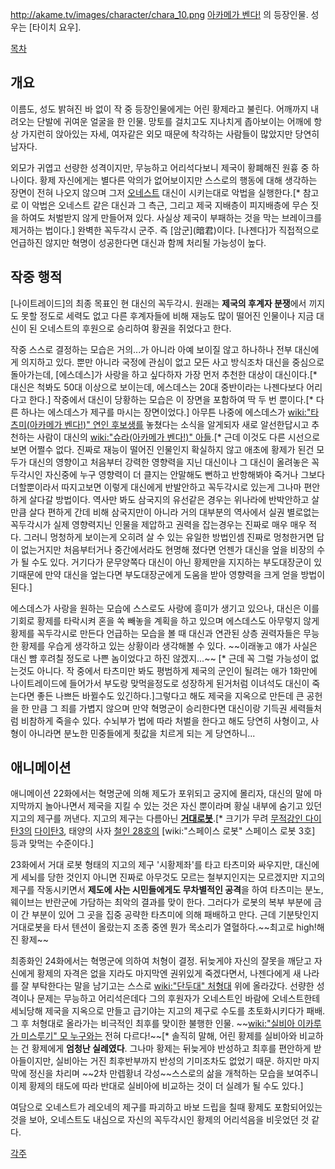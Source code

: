 http://akame.tv/images/character/chara_10.png
[[아카메가 벤다!]] 의 등장인물. 성우는 [타이치 요우].

[[목차]]

== 개요 ==
이름도, 성도 밝혀진 바 없이 작 중 등장인물에게는 어린 황제라고 불린다. 어깨까지 내려오는 단발에 귀여운 얼굴을 한 인물. 망토를 걸치고도 지나치게 좁아보이는 어깨에 항상 가지런히 앉아있는 자세, 여자같은 외모 때문에 착각하는 사람들이 많았지만 당연히 남자다.

외모가 귀엽고 선량한 성격이지만, 무능하고 어리석다보니 제국이 황폐해진 원흉 중 하나이다. 황제 자신에게는 별다른 악의가 없어보이지만 스스로의 행동에 대해 생각하는 장면이 전혀 나오지 않으며 그저 [[오네스트]] 대신이 시키는대로 악법을 실행한다.[* 참고로 이 악법은 오네스트 같은 대신과 그 측근, 그리고 제국 지배층이 피지배층에 무슨 짓을 하여도 처벌받지 않게 만들어져 있다. 사실상 제국이 부패하는 것을 막는 브레이크를 제거하는 법이다.] 완벽한 꼭두각시 군주. 즉 [암군](暗君)이다. [나젠다]가 직접적으로 언급하진 않지만 혁명이 성공한다면 대신과 함께 처리될 가능성이 높다.

== 작중 행적 ==
[나이트레이드]의 최종 목표인 현 대신의 꼭두각시. 원래는 '''제국의 후계자 분쟁'''에서 끼지도 못할 정도로 세력도 없고 다른 후계자들에 비해 재능도 많이 떨어진 인물이나 지금 대신이 된 오네스트의 후원으로 승리하여 황권을 쥐었다고 한다.

작중 스스로 결정하는 모습은 거의...가 아니라 아예 보이질 않고 하나하나 전부 대신에게 의지하고 있다. 뿐만 아니라 국정에 관심이 없고 모든 사고 방식조차 대신을 중심으로 돌아가는데, [에스데스]가 사랑을 하고 싶다하자 가장 먼저 추천한 대상이 대신이다.[* 대신은 척봐도 50대 이상으로 보이는데, 에스데스는 20대 중반이라는 나젠다보다 어리다고 한다.] 작중에서 대신이 당황하는 모습은 이 장면을 포함하여 딱 두 번 뿐이다.[* 다른 하나는 에스데스가 제구를 마시는 장면이었다.] 아무튼 나중에 에스데스가 [[wiki:"타츠미(아카메가 벤다!)" 연인 후보생]]를 놓쳤다는 소식을 알게되자 새로 알선한답시고 추천하는 사람이 대신의 [[wiki:"슈라(아카메가 벤다!)" 아들]].[* 근데 이것도 다른 시선으로 보면 어쩔수 없다. 진짜로 재능이 떨어진 인물인지 확실하지 않고 애초에 황제가 된건 모두가 대신의 영향이고 처음부터 강력한 영향력을 지닌 대신이나 그 대신이 올려놓은 꼭두각시인 자신중에 누구 영향력이 더 클지는 안말해도 뻔하고 반항해봐야 죽거나 그보다 더할뿐이라서 따지고보면 이렇게 대신에게 반발안하고 꼭두각시로 있는게 그나마 편안하게 살다갈 방법이다. 역사만 봐도 삼국지의 유선같은 경우는 위나라에 반박안하고 살만큼 살다 편하게 간데 비해 삼국지만이 아니라 거의 대부분의 역사에서 실권 별로없는 꼭두각시가 실제 영향력지닌 인물을 제압하고 권력을 잡는경우는 진짜로 매우 매우 적다. 그러니 멍청하게 보이는게 오히려 살 수 있는 유일한 방법인셈 진짜로 멍청한거면 답이 없는거지만 처음부터거나 중간에서라도 현명해 졌다면 언젠가 대신을 엎을 비장의 수가 될 수도 있다. 거기다가 문무양쪽다 대신이 아닌 황제만을 지지하는 부도대장군이 있기때문에 만약 대신을 엎는다면 부도대장군에게 도움을 받아 영향력을 크게 얻을 방법이 된다.] 

에스데스가 사랑을 원하는 모습에 스스로도 사랑에 흥미가 생기고 있으나, 대신은 이를 기회로 황제를 타락시켜 혼을 쏙 빼놓을 계획을 하고 있으며 에스데스도 아무렇지 않게 황제를 꼭두각시로 만든다 언급하는 모습을 볼 때 대신과 연관된 상층 권력자들은 무능한 황제를 우습게 생각하고 있는 상황이라 생각해볼 수 있다. ~~이래놓고 얘가 사실은 대신 뺨 후려칠 정도로 나쁜 놈이었다고 하진 않겠지...~~ [*  근데 꼭 그럴 가능성이 없는것도 아니다. 작 중에서 타츠미만 봐도 평범하게 제국의 군인이 될려는 애가 1화만에 나이트레이드에 들어가서 부도랑 맞먹을정도로 성장하게 된거처럼 이녀석도 대신이 죽는다면 좋든 나쁘든 바뀔수도 있긴하다.]그렇다고 해도 제국을 지옥으로 만든데 큰 공헌을 한 만큼 그 죄를 가볍지 않으며 만약 혁명군이 승리한다면 대신이랑 기득권 세력들처럼 비참하게 죽을수 있다. 수뇌부가 법에 따라 처벌을 한다고 해도 당연히 사형이고, 사형이 아니라면 분노한 민중들에게 죗값을 치르게 되는 게 당연하니...

== 애니메이션 ==
애니메이션 22화에서는 혁명군에 의해 제도가 포위되고 궁지에 몰리자, 대신의 말에 마지막까지 놀아나면서 제국을 지킬 수 있는 것은 자신 뿐이라며 황실 내부에 숨기고 있던 지고의 제구를 꺼낸다. 지고의 제구는 다름아닌 '''[[거대로봇]]'''.[* 크기가 무려 [[무적강인 다이탄3]]의 [[다이탄3]], 태양의 사자 [[철인 28호]]의 [wiki:"스페이스 로봇" 스페이스 로봇 3호] 등과 맞먹는 수준이다.]

23화에서 거대 로봇 형태의 지고의 제구 '시황제좌'를 타고 타츠미와 싸우지만, 대신에게 세뇌를 당한 것인지 아니면 진짜로 아무것도 모르는 철부지인지는 모르겠지만 지고의 제구를 작동시키면서 '''제도에 사는 시민들에게도 무차별적인 공격'''을 하여 타츠미는 분노, 웨이브는 반란군에 가담하는 최악의 결과를 맞이 한다. 그러다가 로봇의 복부 부분에 금이 간 부분이 있어 그 곳을 집중 공략한 타츠미에 의해 패배하고 만다.
근데 기분탓인지 거대로봇을 타서 텐션이 올랐는지 조종 중엔 뭔가 목소리가 열혈하다.~~최고로 high!해진 황제~~

최종화인 24화에서는 혁명군에 의하여 처형이 결정. 뒤늦게야 자신의 잘못을 깨닫고 자신에게 황제의 자격은 없을 지라도 마지막엔 권위있게 죽겠다면서, 나젠다에게 새 나라를 잘 부탁한다는 말을 남기고는 스스로 [[wiki:"단두대" 처형대]] 위에 올라갔다. 선량한 성격이나 문제는 무능하고 어리석은데다 그의 후원자가 오네스트인 바람에 오네스트한테 세뇌당해 제국을 지옥으로 만들고 급기야는 지고의 제구로 수도를 초토화시키다가 패배. 그 후 처형대로 올라가는 비극적인 최후를 맞이한 불행한 인물. ~~[[wiki:"실비아 이카루가 미스루기" 모 누구]]와는 전혀 다르다!~~[* 솔직히 말해, 어린 황제를 실비아와 비교하는 건 황제에게 '''엄청난 실례였다'''. 그나마 황제는 뒤늦게야 반성하고 최후를 편안하게 받아들이지만, 실비아는 거진 최후반부까지 반성의 기미조차도 없었기 때문. 하지만 마지막에 정신을 차리며 ~~2차 만렙황녀 각성~~스스로의 삶을 개척하는 모습을 보여주니 이제 황제의 태도에 따라 반대로 실비아에 비교하는 것이 더 실례가 될 수도 있다.] 

여담으로 오네스트가 레오네의 제구를 파괴하고 바보 드립을 칠때 황제도 포함되어있는것을 보아, 오네스트도 내심으로 자신의 꼭두각시인 황제의 어리석음을 비웃었던 것 같다.

[[각주]]

